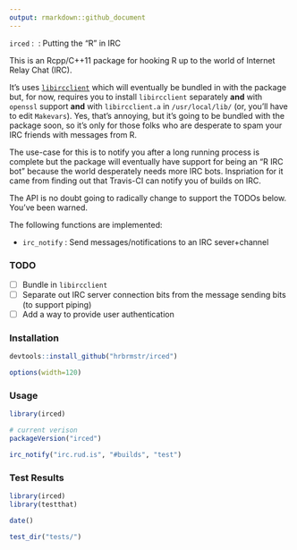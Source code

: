 ```yaml
---
output: rmarkdown::github_document
---
```


`irced` : \ˈɜrkt\ : Putting the "R" in IRC 

This is an Rcpp/C++11 package for hooking R up to the world of Internet Relay Chat (IRC).

It's uses [`libircclient`](http://www.ulduzsoft.com/libircclient/index.html) which will 
eventually be bundled in with the package but, for now, requires you to install 
`libircclient` separately **and** with `openssl` support **and** with `libircclient.a` in
`/usr/local/lib/` (or, you'll have to edit `Makevars`). Yes, that's annoying, but it's 
going to be bundled with the package soon, so it's only for those folks who are
desperate to spam your IRC friends with messages from R.

The use-case for this is to notify you after a long running process is complete but the
package will eventually have support for being an "R IRC bot" because the world desperately
needs more IRC bots. Inspriation for it came from finding out that Travis-CI can notify
you of builds on IRC.

The API is no doubt going to radically change to support the TODOs below. You've been warned.

The following functions are implemented:

- `irc_notify` : Send messages/notifications to an IRC sever+channel

### TODO

- [ ] Bundle in `libircclient`
- [ ] Separate out IRC server connection bits from the message sending bits (to support piping)
- [ ] Add a way to provide user authentication

### Installation

```r
devtools::install_github("hrbrmstr/irced")
```

```r
options(width=120)
```

### Usage

```r
library(irced)

# current verison
packageVersion("irced")
```
```r
irc_notify("irc.rud.is", "#builds", "test")
```

### Test Results

```r
library(irced)
library(testthat)

date()

test_dir("tests/")
```

